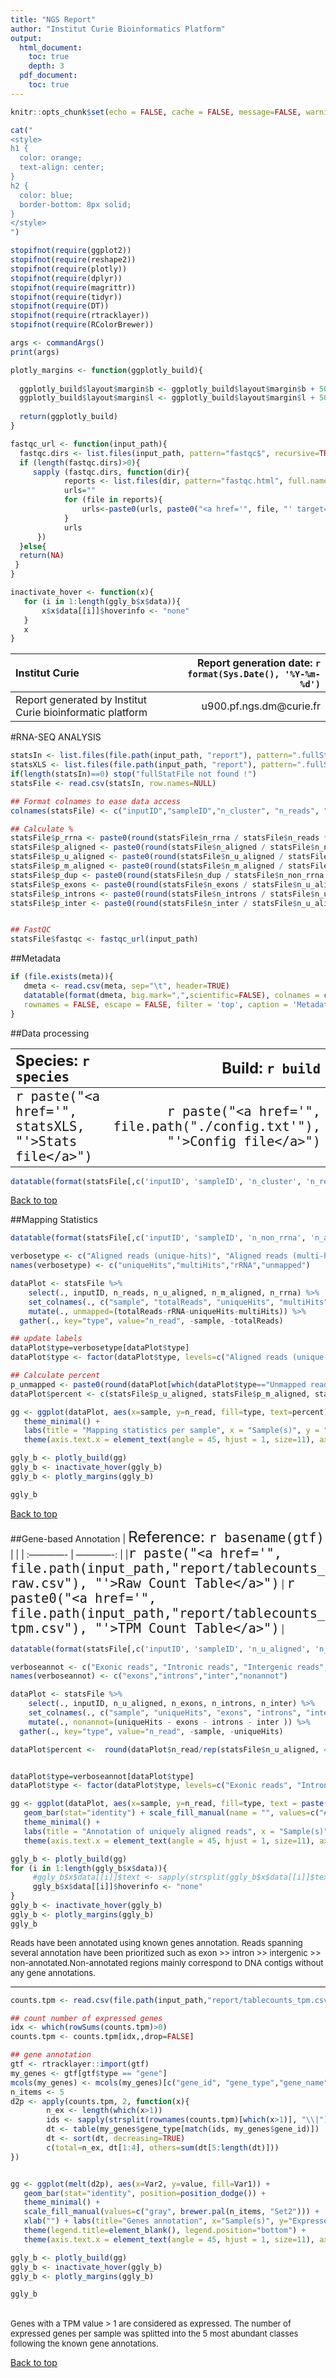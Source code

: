 ```yaml
---
title: "NGS Report"
author: "Institut Curie Bioinformatics Platform"
output: 
  html_document:
    toc: true
    depth: 3
  pdf_document:
    toc: true
---
```


```r
knitr::opts_chunk$set(echo = FALSE, cache = FALSE, message=FALSE, warning=FALSE)
```

```r
cat("
<style>
h1 {
  color: orange;
  text-align: center;
}
h2 {
  color: blue;
  border-bottom: 8px solid;
}
</style>
")
```

```r
stopifnot(require(ggplot2))
stopifnot(require(reshape2))
stopifnot(require(plotly))
stopifnot(require(dplyr))
stopifnot(require(magrittr))
stopifnot(require(tidyr))
stopifnot(require(DT))
stopifnot(require(rtracklayer))
stopifnot(require(RColorBrewer))

```

```r
args <- commandArgs()
print(args)
```

```r

plotly_margins <- function(ggplotly_build){
  
  ggplotly_build$layout$margin$b <- ggplotly_build$layout$margin$b + 50
  ggplotly_build$layout$margin$l <- ggplotly_build$layout$margin$l + 50
  
  return(ggplotly_build)
}

fastqc_url <- function(input_path){
  fastqc.dirs <- list.files(input_path, pattern="fastqc$", recursive=TRUE, full.names=TRUE, include.dirs=TRUE)
  if (length(fastqc.dirs)>0){
     sapply (fastqc.dirs, function(dir){        
     	    reports <- list.files(dir, pattern="fastqc.html", full.names=TRUE)
    	    urls=""
      	    for (file in reports){
      	    	urls<-paste0(urls, paste0("<a href='", file, "' target='_blank'>",basename(file),"</a>"), sep="<br>")
    	    }
            urls
      }) 
  }else{
  return(NA) 
 }     
}

inactivate_hover <- function(x){ 
   for (i in 1:length(ggly_b$x$data)){
       x$x$data[[i]]$hoverinfo <- "none"
   }
   x
}

```

| Institut Curie | Report generation date: `r format(Sys.Date(), '%Y-%m-%d')` |
| :------------- | -------------: |
| Report generated by Institut Curie bioinformatic platform | u900.pf.ngs.dm@curie.fr |

#RNA-SEQ ANALYSIS

```r
statsIn <- list.files(file.path(input_path, "report"), pattern=".fullStatFile.txt", full.names=TRUE)
statsXLS <- list.files(file.path(input_path, "report"), pattern=".fullStatFile.xls", full.names=TRUE)
if(length(statsIn)==0) stop("fullStatFile not found !")
statsFile <- read.csv(statsIn, row.names=NULL)

## Format colnames to ease data access
colnames(statsFile) <- c("inputID","sampleID","n_cluster", "n_reads", "n_rrna", "n_non_rrna", "n_aligned", "n_u_aligned", "n_m_aligned", "n_dup", "n_exons", "n_introns", "n_inter")

## Calculate %
statsFile$p_rrna <- paste0(round(statsFile$n_rrna / statsFile$n_reads * 100, 2),"%")
statsFile$p_aligned <- paste0(round(statsFile$n_aligned / statsFile$n_non_rrna * 100, 2),"%")
statsFile$p_u_aligned <- paste0(round(statsFile$n_u_aligned / statsFile$n_non_rrna * 100, 2),"%")
statsFile$p_m_aligned <- paste0(round(statsFile$n_m_aligned / statsFile$n_non_rrna * 100, 2),"%")
statsFile$p_dup <- paste0(round(statsFile$n_dup / statsFile$n_non_rrna * 100, 2),"%")
statsFile$p_exons <- paste0(round(statsFile$n_exons / statsFile$n_u_aligned * 100, 2),"%")
statsFile$p_introns <- paste0(round(statsFile$n_introns / statsFile$n_u_aligned * 100, 2),"%")
statsFile$p_inter <- paste0(round(statsFile$n_inter / statsFile$n_u_aligned * 100, 2),"%")


## FastQC
statsFile$fastqc <- fastqc_url(input_path)
```

##Metadata

```r
if (file.exists(meta)){
   dmeta <- read.csv(meta, sep="\t", header=TRUE)
   datatable(format(dmeta, big.mark=",",scientific=FALSE), colnames = colnames(dmeta), 
   rownames = FALSE, escape = FALSE, filter = 'top', caption = 'Metadata Information')
}

```

##Data processing

| <font size="5">Species: `r species`</font> | <font size="5">Build: `r build`</font> |
| :------------- | -------------: |
| <font size="5">`r paste("<a href='", statsXLS, "'>Stats file</a>")`</font> | <font size="5">`r paste("<a href='", file.path("./config.txt'"), "'>Config file</a>")`</font> |


<!--| <font size="5">`r paste("<a href='", file.path("./general_graph.svg'"), "target='_blank'>Rule graph</a>")`</font> | <font size="5">`r paste("<a href='", file.path("./sample_graph.svg'"), "target='_blank'>Sample graph</a>")`</font> |-->


```r
datatable(format(statsFile[,c('inputID', 'sampleID', 'n_cluster', 'n_reads', 'n_rrna', 'p_rrna', 'fastqc')], big.mark=",",scientific=FALSE), colnames = c('Sample', 'Biosample', 'Number of clusters', 'Number of total reads', 'Number of rRNA reads', 'Percent of rRNA reads', 'QC reports'), rownames = FALSE, escape = FALSE, filter = 'top', caption = 'Raw Sequencing Reads Information', options = list(columnDefs = list(list(className = 'dt-center', targets = 2:5))))

```
<a href="#">Back to top</a>


##Mapping Statistics

```r

datatable(format(statsFile[,c('inputID', 'sampleID', 'n_non_rrna', 'n_aligned', 'p_aligned', 'n_u_aligned', 'p_u_aligned', 'n_m_aligned', 'p_m_aligned', 'n_dup', 'p_dup')], big.mark=",",scientific=FALSE), colnames =c('Sample', 'Biosample', 'Number of QC-passed reads', 'Number of mapped reads', 'Percent of mapped reads', 'Number of unique reads', 'Percent of unique hits', 'Number of reads mapped to multiple loci', 'Percent of multiple alignments', 'Number of duplicates', 'Percent of duplicates'), rownames = FALSE, filter = 'top', caption = 'Mapping results', options = list(columnDefs = list(list(className = 'dt-center', targets = 2:5))))

```

```r
verbosetype <- c("Aligned reads (unique-hits)", "Aligned reads (multi-hits)", "rRNA reads", "Unmapped reads")
names(verbosetype) <- c("uniqueHits","multiHits","rRNA","unmapped")

dataPlot <- statsFile %>%
	select(., inputID, n_reads, n_u_aligned, n_m_aligned, n_rrna) %>% 
	set_colnames(., c("sample", "totalReads", "uniqueHits", "multiHits", "rRNA")) %>% 
	mutate(., unmapped=(totalReads-rRNA-uniqueHits-multiHits)) %>%  
  gather(., key="type", value="n_read", -sample, -totalReads)

## update labels
dataPlot$type=verbosetype[dataPlot$type]
dataPlot$type <- factor(dataPlot$type, levels=c("Aligned reads (unique-hits)", "Aligned reads (multi-hits)", "rRNA reads", "Unmapped reads"))

## Calculate percent
p_unmapped <- paste0(round(dataPlot[which(dataPlot$type=="Unmapped reads"),"n_read"] /     sapply(unique(dataPlot$sample),function(i){sum(dataPlot[which(dataPlot$sample==i),"n_read"])})*100,2),"%")
dataPlot$percent <- c(statsFile$p_u_aligned, statsFile$p_m_aligned, statsFile$p_rrna, p_unmapped)

gg <- ggplot(dataPlot, aes(x=sample, y=n_read, fill=type, text=percent)) + geom_bar(stat="identity") + scale_fill_manual(name = "", values=c("orange", "darkorange", "red", "gray")) + 
   theme_minimal() +
   labs(title = "Mapping statistics per sample", x = "Sample(s)", y = "Number of reads") + 
   theme(axis.text.x = element_text(angle = 45, hjust = 1, size=11), axis.title.x = element_text(size = 13, face="bold"), axis.title.y = element_text(size = 13, face="bold"))

ggly_b <- plotly_build(gg)
ggly_b <- inactivate_hover(ggly_b)
ggly_b <- plotly_margins(ggly_b)

ggly_b

```

<a href="#">Back to top</a>

<!--###Duplicate reads

```r

dataPlot <- statsFile %>%
	select(., sample, numberOfMappedReadsQCPassed, numberOfDuplicates) %>% 
	set_colnames(., c("sample", "mapped", "duplicates")) %>% 
	mutate(., noduplicates=mapped-duplicates) %>%  
	gather(., key="type", value="n_read", -sample, -mapped)

percents <- as.numeric(gsub( "%", "", statsFile$percentOfDuplicates))
percents <- 100-percents
percents <- paste(percents, "%", sep="")
percents <- c(as.character(statsFile$percentOfDuplicates), percents)
dataPlot$percents <- percents

gg <- ggplot(dataPlot, aes(x=sample, y=n_read, fill=type, text=percents)) + geom_bar(stat="identity") + 
   scale_fill_manual(name = "", values=c("gray", "orange")) + 
   theme_minimal() +   
   labs(title = "Duplicate reads per sample", x = "Sample", y = "Number of reads") + 
   theme(axis.text.x = element_text(angle = 45, hjust = 1, size=11), axis.title.x = element_text(size = 13, face="bold"), axis.title.y = element_text(size = 13, face="bold"))

ggly_b <- plotly_build(gg)
ggly_b <- plotly_margins(ggly_b)

ggly_b

```

<a href="#">Back to top</a>
-->

##Gene-based Annotation
| <font size="5">Reference: `r basename(gtf)`</font> | <font size="5"></font> |
| :------------- | -------------: |
|<font size="5">`r paste("<a href='", file.path(input_path,"report/tablecounts_raw.csv"), "'>Raw Count Table</a>")`</font> | <font size="5">`r paste0("<a href='", file.path(input_path,"report/tablecounts_tpm.csv"), "'>TPM Count Table</a>")`</font> |


```r

datatable(format(statsFile[,c('inputID', 'sampleID', 'n_u_aligned', 'n_exons', 'p_exons', 'n_introns', 'p_introns', 'n_inter', 'p_inter')], big.mark=",",scientific=FALSE), colnames =c('Sample', 'Biosample', 'Number of uniquely mapped reads', 'Number of exonic reads', 'Percent of exonic reads', 'Number of intronic reads', 'Percent of intronic reads', 'Number of intergenic reads', 'Percent of intergenic reads'), rownames = FALSE, filter = 'top', caption = 'Annotation results', options = list(columnDefs = list(list(className = 'dt-center', targets = 2:5))))

```

```r
verboseannot <- c("Exonic reads", "Intronic reads", "Intergenic reads", "Non-annotated")
names(verboseannot) <- c("exons","introns","inter","nonannot")

dataPlot <- statsFile %>%
	select(., inputID, n_u_aligned, n_exons, n_introns, n_inter) %>% 
	set_colnames(., c("sample", "uniqueHits", "exons", "introns", "inter")) %>% 
	mutate(., nonannot=(uniqueHits - exons - introns - inter )) %>%  
  gather(., key="type", value="n_read", -sample, -uniqueHits)

dataPlot$percent <-  round(dataPlot$n_read/rep(statsFile$n_u_aligned, 4)*100, 2)


dataPlot$type=verboseannot[dataPlot$type]
dataPlot$type <- factor(dataPlot$type, levels=c("Exonic reads", "Intronic reads", "Intergenic reads", "Non-annotated"))

gg <- ggplot(dataPlot, aes(x=sample, y=n_read, fill=type, text = paste("--Sample: ",sample,"<br>","Percent: ",percent,"%<br>","n_read: ",n_read))) + 
   geom_bar(stat="identity") + scale_fill_manual(name = "", values=c("#E41A1C", "#377EB8", "#4DAF4A", "gray")) + 
   theme_minimal() +
   labs(title = "Annotation of uniquely aligned reads", x = "Sample(s)", y = "Number of reads") + 
   theme(axis.text.x = element_text(angle = 45, hjust = 1, size=11), axis.title.x = element_text(size = 13, face="bold"), axis.title.y = element_text(size = 13, face="bold"))

ggly_b <- plotly_build(gg)
for (i in 1:length(ggly_b$x$data)){
     #ggly_b$x$data[[i]]$text <- sapply(strsplit(ggly_b$x$data[[i]]$text, split="--"),"[[",2)
     ggly_b$x$data[[i]]$hoverinfo <- "none"
}
ggly_b <- inactivate_hover(ggly_b)
ggly_b <- plotly_margins(ggly_b)
ggly_b

```
<font size="2"> Reads have been annotated using known genes annotation. Reads spanning several annotation have been prioritized such as exon >> intron >> intergenic >> non-annotated.Non-annotated regions mainly correspond to DNA contigs without any gene annotations.</font>
<br>
<hr>

```r

counts.tpm <- read.csv(file.path(input_path,"report/tablecounts_tpm.csv"), row.names=1)

## count number of expressed genes                                                       
idx <- which(rowSums(counts.tpm)>0)
counts.tpm <- counts.tpm[idx,,drop=FALSE]

## gene annotation
gtf <- rtracklayer::import(gtf)
my_genes <- gtf[gtf$type == "gene"]
mcols(my_genes) <- mcols(my_genes)[c("gene_id", "gene_type","gene_name")]
n_items <- 5
d2p <- apply(counts.tpm, 2, function(x){
	    n_ex <- length(which(x>1))
	    ids <- sapply(strsplit(rownames(counts.tpm)[which(x>1)], "\\|"), "[[", 1)
	    dt <- table(my_genes$gene_type[match(ids, my_genes$gene_id)])
	    dt <- sort(dt, decreasing=TRUE)
	    c(total=n_ex, dt[1:4], others=sum(dt[5:length(dt)]))
})


gg <- ggplot(melt(d2p), aes(x=Var2, y=value, fill=Var1)) + 
   geom_bar(stat="identity", position=position_dodge()) +
   theme_minimal() + 
   scale_fill_manual(values=c("gray", brewer.pal(n_items, "Set2"))) +
   xlab("") + labs(title="Genes annotation", x="Sample(s)", y="Expressed genes (TPM>1)") + 
   theme(legend.title=element_blank(), legend.position="bottom") +
   theme(axis.text.x = element_text(angle = 45, hjust = 1, size=11), axis.title.x = element_text(size = 13, face="bold"), axis.title.y = element_text(size = 13, face="bold"))

ggly_b <- plotly_build(gg)
ggly_b <- inactivate_hover(ggly_b)
ggly_b <- plotly_margins(ggly_b)

ggly_b

```
<br><font size="2"> Genes with a TPM value > 1 are considered as expressed. The number of expressed genes per sample was splitted into the 5 most abundant classes following the known gene annotations.</font><br>


<a href="#">Back to top</a>
